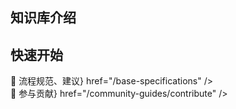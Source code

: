 
## 知识库介绍

>

<Section
  title=""
  description={[
    "👋 致力于维护一个共享的前端知识库，分享相关的知识、解决方案、以及踩过的坑 ...",
  ]}
/>

>

<Hero />

## 快速开始

<div className="mt-4">
  <Card
    title={<span className="inline-flex items-center">👋 流程规范、建议</span>}
    href="/base-specifications"
  />
</div>

<div className="mt-4">
  <Card
    title={<span className="inline-flex items-center">👋 参与贡献</span>}
    href="/community-guides/contribute"
  />
</div>
